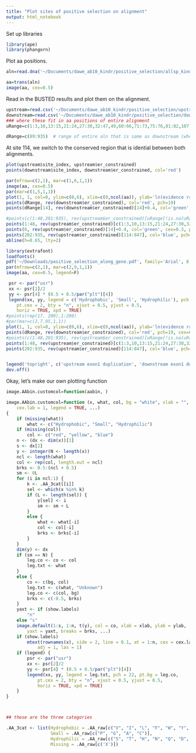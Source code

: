 ```yaml
---
title: "Plot sites of positive selection on alignment"
output: html_notebook
---
```


Set up libraries
```r
library(ape)
library(phangorn)
```

Plot aa positions.
```r
aln=read.dna('~/Documents/dawe_ab10_kindr/positive_selection/allsp_kindrlogs_entirealn.fasta', format='fasta', as.matrix=T)

aa=trans(aln)
image(aa, cex=0.5)


```
Read in the BUSTED results and plot them on the alignment. 
```r
upstream=read.csv('~/Documents/dawe_ab10_kindr/positive_selection/upstream_busted.csv')
downstream=read.csv('~/Documents/dawe_ab10_kindr/positive_selection/downstream_busted.csv')
### where these fit in aa positions of entire alignment
uRange=c(1:3,10,13:15,21:24,27:30,32:47,49,60:66,71:73,75:76,81:82,107,113,rep(NA,41), rep(NA, 113),201:935)  ### equal to 113 on upstream only alignment

dRange=c(89:935)  # range of entire aln that is same as downstream (where we will plot downstream on entire)

```

At site 114, we switch to the conserved region that is idential between both alignments.

```r
plot(upstream$site_index, upstream$er_constrained)
points(downstream$site_index, downstream$er_constrained, col='red')

```

```r
par(mfrow=c(2,1), mar=c(1,6,1,1))
image(aa, cex=0.5)
par(mar=c(1,5,1,1))
plot(1, 1, col=0, ylim=c(0,6), xlim=c(0,ncol(aa)), ylab='ln(evidence ratio for pos \nsel site under constrained model)', xaxs='i')
points(dRange, rev(downstream$er_constrained), col='red', pch=19)
points(dRange[14], rev(downstream$er_constrained)[14]+0.4, col='green', cex=0.3, pch=8)

#points(c(1:48,201:935), rev(upstream$er_constrained)[uRange[!is.na(uRange)]], col='blue', pch=19)
points(1:48, rev(upstream$er_constrained)[c(1:3,10,13:15,21:24,27:30,32:47,49,60:66,71:73,75:76,81:82,107,113)], col='blue', pch=19 )
points(6, rev(upstream$er_constrained)[14]+0.4, col='green', cex=0.3, pch=8)
points(202:935, rev(upstream$er_constrained)[114:847], col='blue', pch=19)
abline(h=0.65, lty=2)
```



```r
library(extrafont)
loadfonts()
pdf('~/Downloads/positive_selection_along_gene.pdf', family='Arial', 8,6)
par(mfrow=c(2,1), mar=c(2,9,1,1))
image(aa, cex=0.5, legend=F)

 psr <- par("usr")
 xx <- psr[2]/2
 yy <- psr[4] * (0.5 + 0.5/par("plt")[4])
 legend(xx, yy, legend = c('Hydrophobic', 'Small', 'Hydrophilic'), pch = 22, pt.bg = c('red', 'yellow', 'blue'),
    pt.cex = 2, bty = "n", xjust = 0.5, yjust = 0.5,
    horiz = TRUE, xpd = TRUE)
#points(rep(17, 200),1:200)
#par(mar=c(2,7.95,1,1))
plot(1, 1, col=0, ylim=c(0,6), xlim=c(0,ncol(aa)), ylab='ln(evidence ratio for pos \nsel site under constrained model)', xaxs='i')
points(dRange, rev(downstream$er_constrained), col='red', pch=19, cex=0.5)
#points(c(1:48,201:935), rev(upstream$er_constrained)[uRange[!is.na(uRange)]], col='blue', pch=19)
points(1:48, rev(upstream$er_constrained)[c(1:3,10,13:15,21:24,27:30,32:47,49,60:66,71:73,75:76,81:82,107,113)], col='blue', pch=19, cex=0.5 )
points(202:935, rev(upstream$er_constrained)[114:847], col='blue', pch=19, cex=0.5)


legend('topright', c('upstream exon1 duplication', 'downstream exon1 duplication'), pch=19, col = c('blue', 'red'), cex=0.8)
dev.off()
```

Okay, let's make our own plotting function
```r
image.AAbin.customcol=function(aabin, )

image.AAbin.customcol=function (x, what, col, bg = "white", xlab = "", ylab = "", show.labels = TRUE, 
    cex.lab = 1, legend = TRUE, ...) 
{
    if (missing(what)) 
        what <- c("Hydrophobic", "Small", "Hydrophilic")
    if (missing(col)) 
        col <- c("red", "yellow", "blue")
    n <- (dx <- dim(x))[1]
    s <- dx[2]
    y <- integer(N <- length(x))
    ncl <- length(what)
    col <- rep(col, length.out = ncl)
    brks <- 0.5:(ncl + 0.5)
    sm <- 0L
    for (i in ncl:1) {
        k <- .AA_3cat[[i]]
        sel <- which(x %in% k)
        if (L <- length(sel)) {
            y[sel] <- i
            sm <- sm + L
        }
        else {
            what <- what[-i]
            col <- col[-i]
            brks <- brks[-i]
        }
    }
    dim(y) <- dx
    if (sm == N) {
        leg.co <- co <- col
        leg.txt <- what
    }
    else {
        co <- c(bg, col)
        leg.txt <- c(what, "Unknown")
        leg.co <- c(col, bg)
        brks <- c(-0.5, brks)
    }
    yaxt <- if (show.labels) 
        "n"
    else "s"
    image.default(1:s, 1:n, t(y), col = co, xlab = xlab, ylab = ylab, 
        yaxt = yaxt, breaks = brks, ...)
    if (show.labels) 
        mtext(rownames(x), side = 2, line = 0.1, at = 1:n, cex = cex.lab, 
            adj = 1, las = 1)
    if (legend) {
        psr <- par("usr")
        xx <- psr[2]/2
        yy <- psr[4] * (0.5 + 0.5/par("plt")[4])
        legend(xx, yy, legend = leg.txt, pch = 22, pt.bg = leg.co, 
            pt.cex = 2, bty = "n", xjust = 0.5, yjust = 0.5, 
            horiz = TRUE, xpd = TRUE)
    }
}



## these are the three categories

.AA_3cat <- list(Hydrophobic = .AA_raw[c("V", "I", "L", "F", "W", "Y", "M")],
                 Small = .AA_raw[c("P", "G", "A", "C")],
                 Hydrophilic = .AA_raw[c("S", "T", "H", "N", "Q", "D", "E", "K", "R")],
                 Missing = .AA_raw[c('X')])

```




